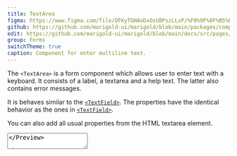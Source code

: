 ```yaml
---
title: TextArea
figma: https://www.figma.com/file/DFKyTGHAoDxOsUBPszLLxP/%F0%9F%8F%B5%EF%B8%8FMarigold?node-id=454%3A1
github: https://github.com/marigold-ui/marigold/blob/main/packages/components/src/TextArea/TextArea.tsx
edit: https://github.com/marigold-ui/marigold/blob/main/docs/src/pages/components/text-area.mdx
group: Forms
switchTheme: true
caption: Component for enter multiline text.
---
```


The `<TextArea>` is a form component which allows user to enter text with a keyboard. It consists of a label, a textarea and a help text. The latter also contains error messages.

It is behaves similar to the [`<TextField>`](/components/text-field/). The properties have the identical behavior as the ones in [`<TextField>`](/components/text-field/).

You can also add all usual properties from the HTML textarea element.

<Preview>
  <TextArea
    label="Enter a story"
    description="Anything you want to tell me!?"
  />
</Preview>

## Usage

### Import

To import the component you just have to use this code below.

```tsx
import { TextArea } from '@marigold/components';
```

### Props

<PropsTable
  props={[
    {
      property: 'label',
      type: 'ReactNode',
      description: 'The label text.',
      default: 'none',
    },
    {
      property: 'description',
      type: 'ReactNode',
      description: 'A helpful text.',
      default: 'none',
    },
    {
      property: 'errorMessage',
      type: 'ReactNode',
      description: 'An error message.',
      default: 'none',
    },
    {
      property: 'error',
      type: 'boolean',
      description:
        'If true, the is considered invalid and if set the errorMessage is shown instead of the description.',
      default: 'false',
    },
    {
      property: 'value',
      type: 'string',
      description: 'The value of the textarea.',
      default: 'none',
    },
    {
      property: 'disabled',
      type: 'boolean',
      description: 'If true, the textarea is disabled.',
      default: 'false',
    },
    {
      property: 'required',
      type: 'boolean',
      description: 'If true, the textarea is required.',
      default: 'false',
    },
    {
      property: 'readOnly',
      type: 'boolean',
      description: 'If true, the textarea is readOnly.',
      default: 'false',
    },
    {
      property: 'onChange',
      type: 'function',
      description:
        "A callback function that is called with the textarea's current value when the input value changes.",
      default: 'none',
    },
    {
      property: 'width',
      type: 'string',
      description: 'Sets the width of the textarea.',
      default: 'none',
    },
    {
      property: 'rows',
      type: 'number',
      description: 'Sets the number of rows from the textarea.',
      default: 'none',
    },
    {
      property: '...',
      type: '',
      description: 'Yes you can use all regular attributes of textarea!',
      default: '',
    },
  ]}
/>

## Examples

### Simple TextArea

In this example you can see how a basic `<TextArea>` can look like.

```tsx preview file=components/TextArea/text-area-basic.demo.tsx

```

### Disabled Textarea

If you want to build a disabled `<TextArea>`, you have to add the `disabled` property.

```tsx preview file=components/TextArea/text-area-disabled.demo.tsx

```

### Required Textarea

The `required` property adds an required icon to the label. You can also see that the `rows` prop is set to 6 lines.

```tsx preview file=components/TextArea/text-area-req.demo.tsx

```

### Error Textarea

The example shows how to set the `error` and `errorMessage` properties. If you fill the texarea correctly, it will disappear automatically.

```tsx preview file=components/TextArea/text-area-error.demo.tsx

```
